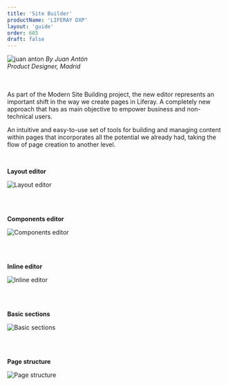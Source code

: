 ```yaml
---
title: 'Site Builder'
productName: 'LIFERAY DXP'
layout: 'guide'
order: 605
draft: false
---
```



<Grid templateColumns="40px 1fr" autoRows="auto" gap="1rem">
	<Grid.Item>
		<img
			class="designerImg"
			src="/images/lexicon/headshots/anton-juan.jpg"
			alt="juan anton"
		/>
	</Grid.Item>
	<Grid.Item>
		<i class="designerInfo">
			By Juan Antón
			<br />
			Product Designer, Madrid
			<br />
			<br />
			<br />
		</i>
	</Grid.Item>
</Grid>

As part of the Modern Site Building project, the new editor represents an important shift in the way we create pages in Liferay. A completely new approach that has as main objective to empower business and non-technical users.

An intuitive and easy-to-use set of tools for building and managing content within pages that incorporates all the potential we already had, taking the flow of page creation to another level.

<br/>

**Layout editor**

![Layout editor](/images/lexicon/SiteBuilderLayoutEditor.jpg)

<br/>
<br/>

**Components editor**

![Components editor](/images/lexicon/SiteBuilderComponentEditor.jpg)

<br/>
<br/>

**Inline editor**

![Inline editor](/images/lexicon/SiteBuilderEditor.jpg)

<br/>
<br/>

**Basic sections**

![Basic sections](/images/lexicon/SiteBuilderBasicSections.jpg)

<br/>
<br/>

**Page structure**

![Page structure](/images/lexicon/SiteBuilderPageStructure.jpg)